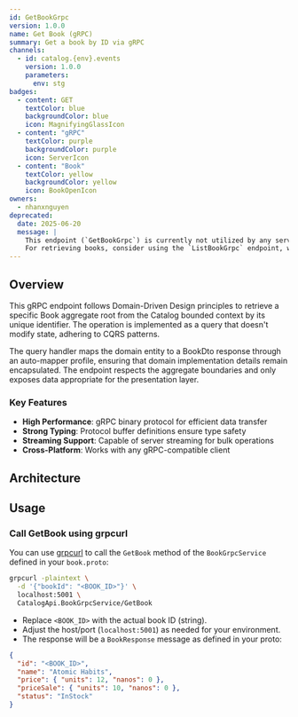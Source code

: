 ```yaml
---
id: GetBookGrpc
version: 1.0.0
name: Get Book (gRPC)
summary: Get a book by ID via gRPC
channels:
  - id: catalog.{env}.events
    version: 1.0.0
    parameters:
      env: stg
badges:
  - content: GET
    textColor: blue
    backgroundColor: blue
    icon: MagnifyingGlassIcon
  - content: "gRPC"
    textColor: purple
    backgroundColor: purple
    icon: ServerIcon
  - content: "Book"
    textColor: yellow
    backgroundColor: yellow
    icon: BookOpenIcon
owners:
  - nhanxnguyen
deprecated:
  date: 2025-06-20
  message: |
    This endpoint (`GetBookGrpc`) is currently not utilized by any service in BookWorm.
    For retrieving books, consider using the `ListBookGrpc` endpoint, which is designed for listing and querying books efficiently.
---
```


## Overview

This gRPC endpoint follows Domain-Driven Design principles to retrieve a specific Book aggregate root from the Catalog bounded context by its unique identifier. The operation is implemented as a query that doesn't modify state, adhering to CQRS patterns.

The query handler maps the domain entity to a BookDto response through an auto-mapper profile, ensuring that domain implementation details remain encapsulated. The endpoint respects the aggregate boundaries and only exposes data appropriate for the presentation layer.

### Key Features

- **High Performance**: gRPC binary protocol for efficient data transfer
- **Strong Typing**: Protocol buffer definitions ensure type safety
- **Streaming Support**: Capable of server streaming for bulk operations
- **Cross-Platform**: Works with any gRPC-compatible client

## Architecture

<NodeGraph />

## Usage

### Call GetBook using grpcurl

You can use [grpcurl](https://github.com/fullstorydev/grpcurl) to call the `GetBook` method of the `BookGrpcService` defined in your `book.proto`:

```bash
grpcurl -plaintext \
  -d '{"bookId": "<BOOK_ID>"}' \
  localhost:5001 \
  CatalogApi.BookGrpcService/GetBook
```

- Replace `<BOOK_ID>` with the actual book ID (string).
- Adjust the host/port (`localhost:5001`) as needed for your environment.
- The response will be a `BookResponse` message as defined in your proto:

```json title="200 OK"
{
  "id": "<BOOK_ID>",
  "name": "Atomic Habits",
  "price": { "units": 12, "nanos": 0 },
  "priceSale": { "units": 10, "nanos": 0 },
  "status": "InStock"
}
```

<SchemaViewer file="response-200.json" maxHeight="500" id="response-200" />
